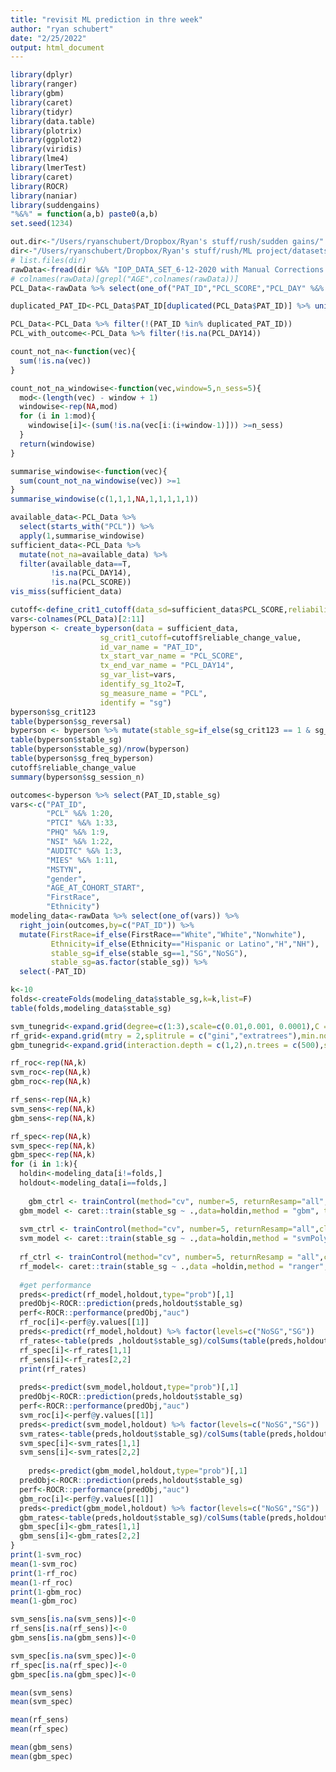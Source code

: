 ```yaml
---
title: "revisit ML prediction in thre week"
author: "ryan schubert"
date: "2/25/2022"
output: html_document
---
```


```r
library(dplyr)
library(ranger)
library(gbm)
library(caret)
library(tidyr)
library(data.table)
library(plotrix)
library(ggplot2)
library(viridis)
library(lme4)
library(lmerTest)
library(caret)
library(ROCR)
library(naniar)
library(suddengains)
"%&%" = function(a,b) paste0(a,b)
set.seed(1234)
```

```r
out.dir<-"/Users/ryanschubert/Dropbox/Ryan's stuff/rush/sudden gains/"
dir<-"/Users/ryanschubert/Dropbox/Ryan's stuff/rush/ML project/datasets/3 Week IOP/"
# list.files(dir)
rawData<-fread(dir %&% "IOP_DATA_SET_6-12-2020 with Manual Corrections copy.csv" ,na=c("-"))
# colnames(rawData)[grepl("AGE",colnames(rawData))]
PCL_Data<-rawData %>% select(one_of("PAT_ID","PCL_SCORE","PCL_DAY" %&% 1:14,"MSTYN","AGE_AT_COHORT_START","gender"))

duplicated_PAT_ID<-PCL_Data$PAT_ID[duplicated(PCL_Data$PAT_ID)] %>% unique()

PCL_Data<-PCL_Data %>% filter(!(PAT_ID %in% duplicated_PAT_ID))
PCL_with_outcome<-PCL_Data %>% filter(!is.na(PCL_DAY14))
```


```r
count_not_na<-function(vec){
  sum(!is.na(vec))
}

count_not_na_windowise<-function(vec,window=5,n_sess=5){
  mod<-(length(vec) - window + 1)
  windowise<-rep(NA,mod)
  for (i in 1:mod){
    windowise[i]<-(sum(!is.na(vec[i:(i+window-1)])) >=n_sess)
  }
  return(windowise)
}

summarise_windowise<-function(vec){
  sum(count_not_na_windowise(vec)) >=1
}
summarise_windowise(c(1,1,1,NA,1,1,1,1,1))

available_data<-PCL_Data %>%
  select(starts_with("PCL")) %>%
  apply(1,summarise_windowise)
sufficient_data<-PCL_Data %>% 
  mutate(not_na=available_data) %>%
  filter(available_data==T,
         !is.na(PCL_DAY14),
         !is.na(PCL_SCORE))
vis_miss(sufficient_data)
```


```r
cutoff<-define_crit1_cutoff(data_sd=sufficient_data$PCL_SCORE,reliability=0.84)
vars<-colnames(PCL_Data)[2:11]
byperson <- create_byperson(data = sufficient_data,
                    sg_crit1_cutoff=cutoff$reliable_change_value,
                    id_var_name = "PAT_ID",
                    tx_start_var_name = "PCL_SCORE",
                    tx_end_var_name = "PCL_DAY14",
                    sg_var_list=vars,
                    identify_sg_1to2=T,
                    sg_measure_name = "PCL",
                    identify = "sg")
byperson$sg_crit123
table(byperson$sg_reversal)
byperson <- byperson %>% mutate(stable_sg=if_else(sg_crit123 == 1 & sg_reversal != 1, 1,0))
table(byperson$stable_sg)
table(byperson$stable_sg)/nrow(byperson)
table(byperson$sg_freq_byperson)
cutoff$reliable_change_value
summary(byperson$sg_session_n)


```


```r
outcomes<-byperson %>% select(PAT_ID,stable_sg)
vars<-c("PAT_ID",
        "PCL" %&% 1:20,
        "PTCI" %&% 1:33,
        "PHQ" %&% 1:9,
        "NSI" %&% 1:22,
        "AUDITC" %&% 1:3,
        "MIES" %&% 1:11,
        "MSTYN",
        "gender",
        "AGE_AT_COHORT_START",
        "FirstRace",
        "Ethnicity")
modeling_data<-rawData %>% select(one_of(vars)) %>% 
  right_join(outcomes,by=c("PAT_ID")) %>%
  mutate(FirstRace=if_else(FirstRace=="White","White","Nonwhite"),
         Ethnicity=if_else(Ethnicity=="Hispanic or Latino","H","NH"),
         stable_sg=if_else(stable_sg==1,"SG","NoSG"),
         stable_sg=as.factor(stable_sg)) %>%
  select(-PAT_ID)
```

```r

k<-10
folds<-createFolds(modeling_data$stable_sg,k=k,list=F)
table(folds,modeling_data$stable_sg)

svm_tunegrid<-expand.grid(degree=c(1:3),scale=c(0.01,0.001, 0.0001),C = c(0.1,1,10,50))
rf_grid<-expand.grid(mtry = 2,splitrule = c("gini","extratrees"),min.node.size = c(1, 3, 5))
gbm_tunegrid<-expand.grid(interaction.depth = c(1,2),n.trees = c(500),shrinkage = c(0.001,0.01,0.1),n.minobsinnode = c(1,3,5))

rf_roc<-rep(NA,k)
svm_roc<-rep(NA,k)
gbm_roc<-rep(NA,k)

rf_sens<-rep(NA,k)
svm_sens<-rep(NA,k)
gbm_sens<-rep(NA,k)

rf_spec<-rep(NA,k)
svm_spec<-rep(NA,k)
gbm_spec<-rep(NA,k)
for (i in 1:k){
  holdin<-modeling_data[i!=folds,]
  holdout<-modeling_data[i==folds,]
  
    gbm_ctrl <- trainControl(method="cv", number=5, returnResamp="all",classProbs=TRUE,summaryFunction=twoClassSummary)
  gbm_model <- caret::train(stable_sg ~ .,data=holdin,method = "gbm", trControl = gbm_ctrl,verbose=F,metric='ROC',distribution="bernoulli",tuneGrid = gbm_tunegrid)
  
  svm_ctrl <- trainControl(method="cv", number=5, returnResamp="all",classProbs=TRUE,summaryFunction=twoClassSummary)
  svm_model <- caret::train(stable_sg ~ .,data=holdin,method = "svmPoly", trControl = svm_ctrl,verbose=F,metric='ROC',distribution="bernoulli",tuneGrid = svm_tunegrid)
  
  rf_ctrl <- trainControl(method="cv", number=5, returnResamp = "all",classProbs=TRUE)
  rf_model<- caret::train(stable_sg ~ .,data =holdin,method = "ranger",verbose=F,trControl = rf_ctrl,metric="ROC",distribution="bernoulli",tuneGrid = rf_grid)
  
  #get performance
  preds<-predict(rf_model,holdout,type="prob")[,1]
  predObj<-ROCR::prediction(preds,holdout$stable_sg)
  perf<-ROCR::performance(predObj,"auc")
  rf_roc[i]<-perf@y.values[[1]]
  preds<-predict(rf_model,holdout) %>% factor(levels=c("NoSG","SG"))
  rf_rates<-table(preds ,holdout$stable_sg)/colSums(table(preds,holdout$stable_sg))
  rf_spec[i]<-rf_rates[1,1]
  rf_sens[i]<-rf_rates[2,2]
  print(rf_rates)
  
  preds<-predict(svm_model,holdout,type="prob")[,1]
  predObj<-ROCR::prediction(preds,holdout$stable_sg)
  perf<-ROCR::performance(predObj,"auc")
  svm_roc[i]<-perf@y.values[[1]]
  preds<-predict(svm_model,holdout) %>% factor(levels=c("NoSG","SG"))
  svm_rates<-table(preds,holdout$stable_sg)/colSums(table(preds,holdout$stable_sg))
  svm_spec[i]<-svm_rates[1,1]
  svm_sens[i]<-svm_rates[2,2]
  
    preds<-predict(gbm_model,holdout,type="prob")[,1]
  predObj<-ROCR::prediction(preds,holdout$stable_sg)
  perf<-ROCR::performance(predObj,"auc")
  gbm_roc[i]<-perf@y.values[[1]]
  preds<-predict(gbm_model,holdout) %>% factor(levels=c("NoSG","SG"))
  gbm_rates<-table(preds,holdout$stable_sg)/colSums(table(preds,holdout$stable_sg))
  gbm_spec[i]<-gbm_rates[1,1]
  gbm_sens[i]<-gbm_rates[2,2]
}
print(1-svm_roc)
mean(1-svm_roc)
print(1-rf_roc)
mean(1-rf_roc)
print(1-gbm_roc)
mean(1-gbm_roc)

svm_sens[is.na(svm_sens)]<-0
rf_sens[is.na(rf_sens)]<-0
gbm_sens[is.na(gbm_sens)]<-0

svm_spec[is.na(svm_spec)]<-0
rf_spec[is.na(rf_spec)]<-0
gbm_spec[is.na(gbm_spec)]<-0

mean(svm_sens)
mean(svm_spec)

mean(rf_sens)
mean(rf_spec)

mean(gbm_sens)
mean(gbm_spec)


```

